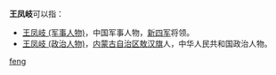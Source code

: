 '''王凤岐'''可以指：
* [[王凤岐_(军事人物)|王凤岐 (军事人物)]]，中国军事人物，[[新四军|新四军]]将领。
* [[王凤岐_(政治人物)|王凤岐 (政治人物)]]，[[内蒙古自治区|内蒙古自治区]][[敖汉旗|敖汉旗]]人，中华人民共和国政治人物。
{{disambig}}

[[Category:三字王姓人名消歧义|feng]]